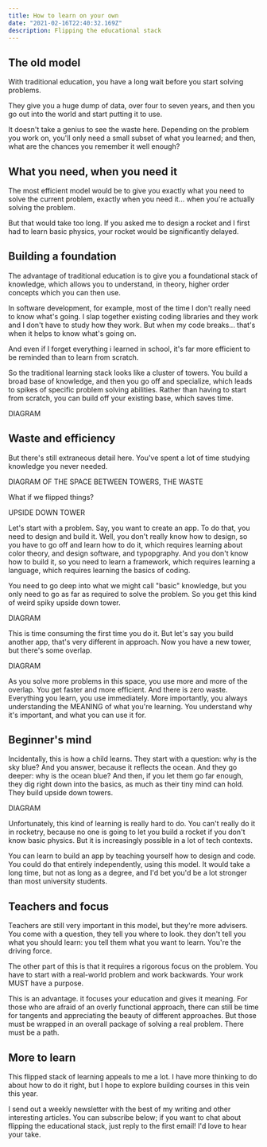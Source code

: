 ```yaml
---
title: How to learn on your own
date: "2021-02-16T22:40:32.169Z"
description: Flipping the educational stack
---
```


## The old model

With traditional education, you have a long wait before you start solving problems.

They give you a huge dump of data, over four to seven years, and then you go out into the world and start putting it to use.

It doesn't take a genius to see the waste here. Depending on the problem you work on, you'll only need a small subset of what you learned; and then, what are the chances you remember it well enough?

## What you need, when you need it

The most efficient model would be to give you exactly what you need to solve the current problem, exactly when you need it... when you're actually solving the problem.

But that would take too long. If you asked me to design a rocket and I first had to learn basic physics, your rocket would be significantly delayed.

## Building a foundation

The advantage of traditional education is to give you a foundational stack of knowledge, which allows you to understand, in theory, higher order concepts which you can then use. 

In software development, for example, most of the time I don't really need to know what's going. I slap together existing coding libraries and they work and I don't have to study how they work. But when my code breaks... that's when it helps to know what's going on.

And even if I forget everything i learned in school, it's far more efficient to be reminded than to learn from scratch.

So the traditional learning stack looks like a cluster of towers. You build a broad base of knowledge, and then you go off and specialize, which leads to spikes of specific problem solving abilities. Rather than having to start from scratch, you can build off your existing base, which saves time.

DIAGRAM

## Waste and efficiency

But there's still extraneous detail here. You've spent a lot of time studying knowledge you never needed.

DIAGRAM OF THE SPACE BETWEEN TOWERS, THE WASTE

What if we flipped things?

UPSIDE DOWN TOWER

Let's start with a problem. Say, you want to create an app. To do that, you need to design and build it. Well, you don't really know how to design, so you have to go off and learn how to do it, which requires learning about color theory, and design software, and typopgraphy. And you don't know how to build it, so you need to learn a framework, which requires learning a language, which requires learning the basics of coding.

You need to go deep into what we might call "basic" knowledge, but you only need to go as far as required to solve the problem. So you get this kind of weird spiky upside down tower.

DIAGRAM

This is time consuming the first time you do it. But let's say you build another app, that's very different in approach. Now you have a new tower, but there's some overlap.

DIAGRAM

As you solve more problems in this space, you use more and more of the overlap. You get faster and more efficient. And there is zero waste. Everything you learn, you use immediately. 
More importantly, you always understanding the MEANING of what you're learning. You understand why it's important, and what you can use it for. 

## Beginner's mind

Incidentally, this is how a child learns. They start with a question: why is the sky blue? And you answer, because it reflects the ocean. And they go deeper: why is the ocean blue? And then, if you let them go far enough, they dig right down into the basics, as much as their tiny mind can hold. They build upside down towers.

DIAGRAM

Unfortunately, this kind of learning is really hard to do. You can't really do it in rocketry, because no one is going to let you build a rocket if you don't know basic physics. But it is increasingly possible in a lot of tech contexts.

You can learn to build an app by teaching yourself how to design and code. You could do that entirely independently, using this model. It would take a long time, but not as long as a degree, and I'd bet you'd be a lot stronger than most university students.

## Teachers and focus

Teachers are still very important in this model, but they're more advisers. You come with a question, they tell you where to look. they don't tell you what you should learn: you tell them what you want to learn. You're the driving force.

The other part of this is that it requires a rigorous focus on the problem. You have to start with a real-world problem and work backwards. Your work MUST have a purpose.

This is an advantage. it focuses your education and gives it meaning. For those who are afraid of an overly functional approach, there can still be time for tangents and appreciating the beauty of different approaches. But those must be wrapped in an overall package of solving a real problem. There must be a path.

## More to learn

This flipped stack of learning appeals to me a lot. I have more thinking to do about how to do it right, but I hope to explore building courses in this vein this year. 

I send out a weekly newsletter with the best of my writing and other interesting articles. You can subscribe below; if you want to chat about flipping the educational stack, just reply to the first email! I'd love to hear your take.

<EmailSignup />
